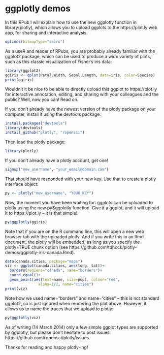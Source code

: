 ggplotly demos
========================================================

In this RPub I will explain how to use the new ggplotly function in library(plotly), which allows you to upload ggplots to the https://plot.ly web app, for sharing and interactive analysis.

```r
options(bitmapType="cairo")
```

As a useR and reader of RPubs, you are probably already familiar with the ggplot2 package, which can be used to produce a wide variety of plots,
such as this classic visualization of Fisher's iris data:

```r
library(ggplot2)
ggiris <- qplot(Petal.Width, Sepal.Length, data=iris, color=Species)
print(ggiris)
```

Wouldn't it be nice to be able to directly upload this ggplot to https://plot.ly for interactive annotation, editing, and sharing with your colleagues and the public? Well, now you can! Read on.

If you don't already have the newest version of the plotly package on your computer, install it using the devtools package:

```r
install.packages("devtools")
library(devtools)
install_github("plotly", "ropensci")
```

Then load the plotly package:

```r
library(plotly)
```

If you don't already have a plotly account, get one!

```r
signup("new_username", "your_email@domain.com")
```

That should have responded with your new key. Use that to create a plotly interface object:

```r
py <- plotly("new_username", "YOUR_KEY")
```

Now, the moment you have been waiting for: ggplots can be
uploaded to plotly using the new py$ggplotly function. Give it a ggplot, and it will upload it to https://plot.ly -- it is that simple!

```r
py$ggplotly(ggiris)
```

Note that if you are on the R command line, this will open a new web browser tab with the uploaded plotly. And if you write this in an Rmd document, the plotly will be embedded, as long as you specify the plotly=TRUE chunk option (see https://github.com/tdhock/plotly-demos/ggplotly-iris-canada.Rmd).

```r
data(canada.cities, package="maps")
viz <- ggplot(canada.cities, aes(long, lat))+
  borders(regions="canada", name="borders")+
  coord_equal()+
  geom_point(aes(text=name, size=pop), colour="red",
               alpha=1/2, name="cities")
print(viz)
```

Note how we used name="borders" and name="cities" -- this is not standard ggplot2, so is just ignored when rendering the plot above. However, it allows us to name the traces that we upload to plotly:

```r
py$ggplotly(viz)
```

As of writing (14 March 2014) only a few simple ggplot types are supported by ggplotly, but please don't hesitate to post issues: https://github.com/ropensci/plotly/issues.

Thanks for reading and happy plotly-ing!